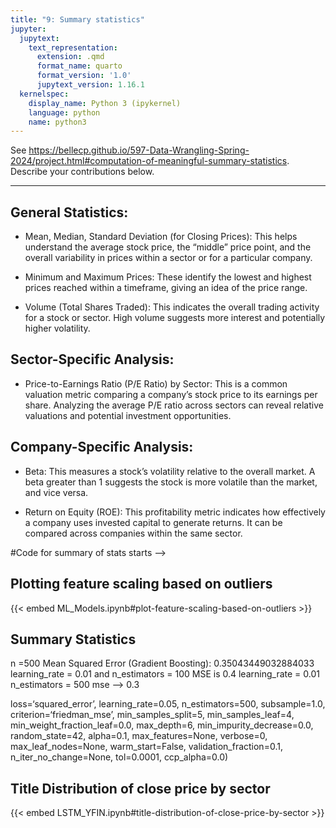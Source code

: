 ---
title: "9: Summary statistics"
jupyter:
  jupytext:
    text_representation:
      extension: .qmd
      format_name: quarto
      format_version: '1.0'
      jupytext_version: 1.16.1
  kernelspec:
    display_name: Python 3 (ipykernel)
    language: python
    name: python3
---

See <https://bellecp.github.io/597-Data-Wrangling-Spring-2024/project.html#computation-of-meaningful-summary-statistics>.
Describe your contributions below.

* * *

## General Statistics:

- Mean, Median, Standard Deviation (for Closing Prices):
This helps understand the average stock price, the "middle" price point, and the overall variability in prices within a sector or for a particular company.

- Minimum and Maximum Prices:
These identify the lowest and highest prices reached within a timeframe, giving an idea of the price range.

- Volume (Total Shares Traded):
This indicates the overall trading activity for a stock or sector. High volume suggests more interest and potentially higher volatility.

## Sector-Specific Analysis:

- Price-to-Earnings Ratio (P/E Ratio) by Sector:
This is a common valuation metric comparing a company's stock price to its earnings per share. Analyzing the average P/E ratio across sectors can reveal relative valuations and potential investment opportunities.

## Company-Specific Analysis:

- Beta:
This measures a stock's volatility relative to the overall market. A beta greater than 1 suggests the stock is more volatile than the market, and vice versa.

- Return on Equity (ROE):
This profitability metric indicates how effectively a company uses invested capital to generate returns. It can be compared across companies within the same sector.

#Code for summary of stats starts -->

## Plotting feature scaling based on outliers

{{< embed ML_Models.ipynb#plot-feature-scaling-based-on-outliers >}}

## Summary Statistics

n =500
Mean Squared Error (Gradient Boosting): 0.35043449032884033
learning_rate = 0.01
and n_estimators = 100
MSE is 0.4
learning_rate = 0.01
n_estimators = 500
mse --> 0.3

loss='squared_error',
learning_rate=0.05,
n_estimators=500,
subsample=1.0,
criterion='friedman_mse',
min_samples_split=5,
min_samples_leaf=4,
min_weight_fraction_leaf=0.0,
max_depth=6,
min_impurity_decrease=0.0,
random_state=42,
alpha=0.1,
max_features=None,
verbose=0,
max_leaf_nodes=None,
warm_start=False,
validation_fraction=0.1,
n_iter_no_change=None,
tol=0.0001,
ccp_alpha=0.0)


## Title Distribution of close price by sector

{{< embed LSTM_YFIN.ipynb#title-distribution-of-close-price-by-sector >}}